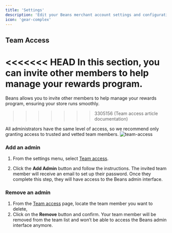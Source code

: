 ```yaml
---
title: 'Settings'
description: 'Edit your Beans merchant account settings and configuration.'
icon: 'gear-complex'
---
```


## Team Access

<<<<<<< HEAD
In this section, you can invite other members to help manage your
rewards program.
=======
Beans allows you to invite other members to help manage your rewards program, ensuring your store runs smoothly.
>>>>>>> 3305156 (Team access article documentation)

<Warning>
  All administrators have the same level of access, so we recommend only granting access to trusted and vetted team
  members.
</Warning>

<Frame>
  <img
    src="/assets/images/admin/admin-settings/team-access.webp"
    alt="team-access"
    style={{ borderRadius: '0.5rem' }}
  />
</Frame>

### Add an admin

1. From the settings menu, select [Team access](https://app.trybeans.com/$realverse/settings/team).

2. Click the **Add Admin** button and follow the instructions. The invited team member will
   receive an email to set up their password. Once they complete this step, they will have access to the Beans admin interface.

### Remove an admin

1. From the [Team access](https://app.trybeans.com/$realverse/settings/team) page, locate the team member you want to delete,
2. Click on the **Remove** button and confirm. Your team member will be removed from the
   team list and won’t be able to access the Beans admin interface anymore.

